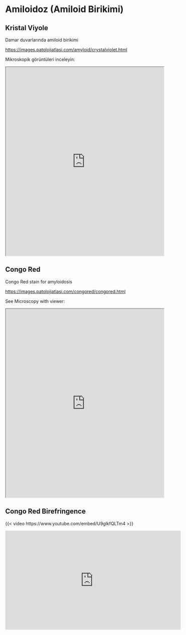 # Amiloidoz (Amiloid Birikimi)  {#sec-amiloidoz}

## Kristal Viyole {#sec-amiloidoz-kristal-viyole}

Damar duvarlarında amiloid birikimi

<https://images.patolojiatlasi.com/amyloid/crystalviolet.html>

Mikroskopik görüntüleri inceleyin:

<iframe src="https://images.patolojiatlasi.com/amyloid/crystalviolet.html" style="height:600px;width:100%;" data-external="1">

</iframe>

## Congo Red {#sec-amiloidoz-congo-red}

Congo Red stain for amyloidosis

<https://images.patolojiatlasi.com/congored/congored.html>

See Microscopy with viewer:

<iframe src="https://images.patolojiatlasi.com/congored/congored.html" style="height:600px;width:100%;" data-external="1">

</iframe>

## Congo Red Birefringence {#sec-amiloidoz-congo-red-birefringence}



{{< video https://www.youtube.com/embed/U9glkfQLTm4 >}}




<iframe width="560" height="315" src="https://www.youtube.com/embed/U9glkfQLTm4" title="YouTube video player" frameborder="0" allow="accelerometer; autoplay; clipboard-write; encrypted-media; gyroscope; picture-in-picture" allowfullscreen>

</iframe>
